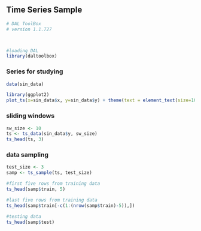 ## Time Series Sample

```r
# DAL ToolBox
# version 1.1.727



#loading DAL
library(daltoolbox) 
```

### Series for studying

```r
data(sin_data)
```

```r
library(ggplot2)
plot_ts(x=sin_data$x, y=sin_data$y) + theme(text = element_text(size=16))
```

### sliding windows

```r
sw_size <- 10
ts <- ts_data(sin_data$y, sw_size)
ts_head(ts, 3)
```

### data sampling

```r
test_size <- 3
samp <- ts_sample(ts, test_size)
```

```r
#first five rows from training data
ts_head(samp$train, 5)
```

```r
#last five rows from training data
ts_head(samp$train[-c(1:(nrow(samp$train)-5)),])
```

```r
#testing data
ts_head(samp$test)
```

